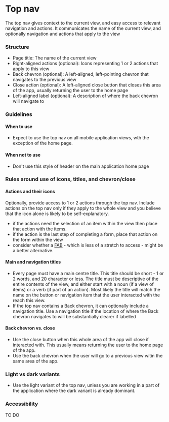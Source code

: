 ---
---


# Top nav

The top nav gives context to the current view, and easy access to relevant navigation and actions. It communicates the name of the current view, and optionally navigation and actions that apply to the view

<FigmaExample
  iframeUrl="https://www.figma.com/embed?embed_host=share&url=https%3A%2F%2Fwww.figma.com%2Ffile%2FYFQOTSiD1G8bLeGkNkTcVJ%2FComponents%253A-Mobile-Apps%3Ftype%3Ddesign%26node-id%3D416%253A13522%26mode%3Ddesign%26t%3DFQu3WCWy5nuACmUF-1"
  height="600"
/>

### Structure

- Page title: The name of the current view
- Right-aligned actions (optional): Icons representing 1 or 2 actions that apply to this view
- Back chevron (optional): A left-aligned, left-pointing chevron that navigates to the previous view
- Close action (optional): A left-aligned close button that closes this area of the app, usually returning the user to the home page
- Left-aligned label (optional): A description of where the back chevron will navigate to

### Guidelines

#### When to use

- Expect to use the top nav on all mobile application views, wth the exception of the home page.

#### When not to use

- Don't use this style of header on the main application home page

### Rules around use of icons, titles, and chevron/close

#### Actions and their icons

Optionally, provide access to 1 or 2 actions through the top nav. Include actions on the top nav only if they apply to the whole view and you believe that the icon alone is likely to be self-explanatory.

- if the actions need the selection of an item within the view then place that action with the items. 
- if the action is the last step of completing a form, place that action on the form within the view
- consider whether a [FAB](./buttons.mdx) - which is less of a stretch to access - might be a better alternative.

#### Main and navigation titles

- Every page must have a main centre title. This title should be short - 1 or 2 words, and 20 character or less. The title must be descriptive of the entire contents of the view, and either start with a noun (if a view of items) or a verb (if part of an action). Most likely the title will match the name on the button or navigation item that the user interacted with the reach this view.
- If the top nav contains a Back chevron, it can optionally include a navigation title. Use a navigation title if the location of where the Back chevron navigates to will be substantially clearer if labelled

#### Back chevron vs. close

- Use the close button when this whole area of the app will close if interacted with. This usually means returning the user to the home page of the app.
- Use the back chevron when the user will go to a previous view witin the same area of the app. 

### Light vs dark variants 

- Use the light variant of the top nav, unless you are working in a part of the application where the dark variant is already dominant.

### Accessibility

TO DO
